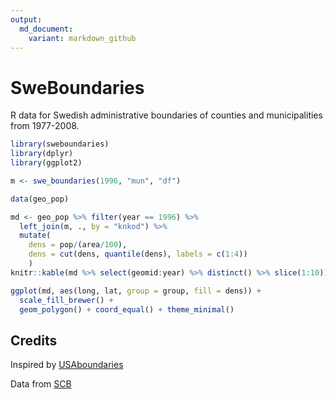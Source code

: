 ```yaml
---
output:
  md_document: 
    variant: markdown_github
---
```


SweBoundaries
======

R data for Swedish administrative boundaries of counties and municipalities from 1977-2008. 

```r
library(sweboundaries)
library(dplyr)
library(ggplot2)

m <- swe_boundaries(1996, "mun", "df")

data(geo_pop)

md <- geo_pop %>% filter(year == 1996) %>% 
  left_join(m, ., by = "knkod") %>% 
  mutate(
    dens = pop/(area/100),
    dens = cut(dens, quantile(dens), labels = c(1:4))
    )
knitr::kable(md %>% select(geomid:year) %>% distinct() %>% slice(1:10))
```

```r
ggplot(md, aes(long, lat, group = group, fill = dens)) +
  scale_fill_brewer() +
  geom_polygon() + coord_equal() + theme_minimal()
```



## Credits

Inspired by [USAboundaries](https://github.com/ropensci/USAboundaries)

Data from [SCB](http://www.gis.scb.se/how/PXmap1/index.asp)

